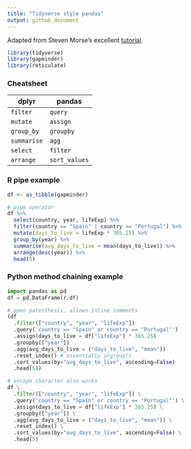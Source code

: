 ```yaml
---
title: "Tidyverse style pandas"
output: github_document
---
```


Adapted from Steven Morse's excellent [tutorial](https://stmorse.github.io/journal/tidyverse-style-pandas.html).

```r
library(tidyverse)
library(gapminder)
library(reticulate)
```

### Cheatsheet

| dplyr | pandas |
| -- | -- |
| `filter` | `query` |
| `mutate` | `assign` |
| `group_by` | `groupby` |
| `summarise` | `agg` |
| `select` | `filter` |
| `arrange` | `sort_values` |

### R pipe example

```r
df <- as_tibble(gapminder)
```

```r
# pipe operator
df %>% 
  select(country, year, lifeExp) %>% 
  filter(country == "Spain" | country == "Portugal") %>% 
  mutate(days_to_live = lifeExp * 365.25) %>% 
  group_by(year) %>% 
  summarise(avg_days_to_live = mean(days_to_live)) %>% 
  arrange(desc(year)) %>% 
  head(5)
```

### Python method chaining example

```python
import pandas as pd
df = pd.DataFrame(r.df)
```

```python
# open parenthesis, allows inline comments
(df
  .filter(["country", "year", "lifeExp"])
  .query('country == "Spain" or country == "Portugal"')
  .assign(days_to_live = df["lifeExp"] * 365.25)
  .groupby(["year"])
  .agg(avg_days_to_live = ("days_to_live", "mean"))
  .reset_index() # essentially ungroup()
  .sort_values(by="avg_days_to_live", ascending=False)
  .head(5))
```

```python
# escape character also works
df \
  .filter(["country", "year", "lifeExp"]) \
  .query('country == "Spain" or country == "Portugal"') \
  .assign(days_to_live = df["lifeExp"] * 365.25) \
  .groupby(["year"]) \
  .agg(avg_days_to_live = ("days_to_live", "mean")) \
  .reset_index() \
  .sort_values(by="avg_days_to_live", ascending=False) \
  .head(5)
```